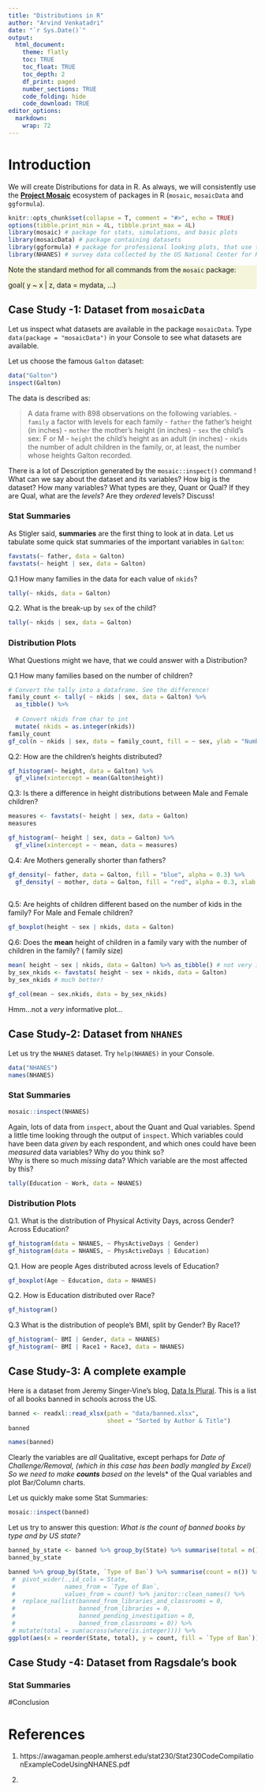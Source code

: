 ```yaml
---
title: "Distributions in R"
author: "Arvind Venkatadri"
date: "`r Sys.Date()`"
output:
  html_document:
    theme: flatly
    toc: TRUE
    toc_float: TRUE
    toc_depth: 2
    df_print: paged
    number_sections: TRUE
    code_folding: hide
    code_download: TRUE
editor_options: 
  markdown: 
    wrap: 72
---
```


# Introduction

We will create Distributions for data in R. As always, we will
consistently use the [**Project Mosaic**](https://mosaic-web.org)
ecosystem of packages in R (`mosaic`, `mosaicData` and `ggformula`).

```r
knitr::opts_chunk$set(collapse = T, comment = "#>", echo = TRUE)
options(tibble.print_min = 4L, tibble.print_max = 4L)
library(mosaic) # package for stats, simulations, and basic plots
library(mosaicData) # package containing datasets
library(ggformula) # package for professional looking plots, that use the formula interface from mosaic
library(NHANES) # survey data collected by the US National Center for Health Statistics (NCHS)

```

::: {#note .illustration style="background: beige"}
Note the standard method for all commands from the `mosaic` package:

goal( y \~ x \| z, data = mydata, ...)
:::


## Case Study -1: Dataset from `mosaicData`

Let us inspect what datasets are available in the package `mosaicData`.
Type `data(package = "mosaicData")` in your Console to see what datasets
are available.

Let us choose the famous `Galton` dataset:

```r
data("Galton")
inspect(Galton)

```

The data is described as:

> A data frame with 898 observations on the following variables. 
- `family` a factor with levels for each family 
- `father` the father's height (in inches) 
- `mother` the mother's height (in inches) 
- `sex` the child's sex: F or M 
- `height` the child's height as an adult (in inches) 
- `nkids` the number of adult children in the family, or, at least, the number whose heights Galton recorded.

There is a lot of Description generated by the `mosaic::inspect()` command ! 
What can we say about the dataset and its variables? How big is the dataset? How many variables? What types are they, Quant or Qual? If they are Qual, what are the *levels*? Are they *ordered* levels? Discuss!


### Stat Summaries

As Stigler said, **summaries** are the first thing to look at in data.
Let us tabulate some quick stat summaries of the important variables in
`Galton`:

```r
favstats(~ father, data = Galton)
favstats(~ height | sex, data = Galton)

```

Q.1 How many families in the data for each value of `nkids`? 

```r
tally(~ nkids, data = Galton)
```


Q.2. What is the break-up by `sex` of the child?

```r
tally(~ nkids | sex, data = Galton)
```


### Distribution Plots

What Questions might we have, that we could answer with a Distribution?

Q.1 How many families based on the number of children?

```r

# Convert the tally into a dataframe. See the difference!
family_count <- tally( ~ nkids | sex, data = Galton) %>% 
  as_tibble() %>% 
  
  # Convert nkids from char to int
  mutate( nkids = as.integer(nkids))
family_count
gf_col(n ~ nkids | sex, data = family_count, fill = ~ sex, ylab = "Number of Families", xlab = "Number of Kids / Family")
```


Q.2: How are the children's heights distributed?

```r
gf_histogram(~ height, data = Galton) %>% 
  gf_vline(xintercept = mean(Galton$height))

```


Q.3: Is there a difference in height distributions between Male and Female children?

```r
measures <- favstats(~ height | sex, data = Galton)
measures

gf_histogram(~ height | sex, data = Galton) %>% 
  gf_vline(xintercept = ~ mean, data = measures)

```


Q.4: Are Mothers generally shorter than fathers?
```r
gf_density(~ father, data = Galton, fill = "blue", alpha = 0.3) %>% 
  gf_density( ~ mother, data = Galton, fill = "red", alpha = 0.3, xlab = "Heights")
  
```


Q.5: Are heights of children different based on the number of kids in the family? For Male and Female children?

```r
gf_boxplot(height ~ sex | nkids, data = Galton)

```


Q.6: Does the **mean** height of children in a family vary with the number of children in the family? ( family size) 

```r
mean( height ~ sex | nkids, data = Galton) %>% as_tibble() # not very inspiring!
by_sex_nkids <- favstats( height ~ sex + nkids, data = Galton)
by_sex_nkids # much better!

```

```r
gf_col(mean ~ sex.nkids, data = by_sex_nkids)
```

Hmm...not a *very* informative plot...

## Case Study-2: Dataset from `NHANES`

Let us try the `NHANES` dataset. Try `help(NHANES)` in your Console. 

```r
data("NHANES")
names(NHANES)
```

### Stat Summaries
```r
mosaic::inspect(NHANES)
```

Again, lots of data from `inspect`, about the Quant and Qual variables. Spend a little time looking through the output of `inspect`. 
Which variables could have been data *given* by each respondent, and which ones could have been *measured* data variables? Why do you think so?  
Why is there so much *missing* data?  Which variable are the most affected by this?



```r
tally(Education ~ Work, data = NHANES)

```

### Distribution Plots
Q.1. What is the distribution of Physical Activity Days, across Gender? Across Education?
```r
gf_histogram(data = NHANES, ~ PhysActiveDays | Gender)
gf_histogram(data = NHANES, ~ PhysActiveDays | Education)

```

Q.1. How are people Ages distributed across levels of Education?
```r
gf_boxplot(Age ~ Education, data = NHANES)
```
Q.2. How is Education distributed over Race?
```r
gf_histogram()
```

Q.3 What is the distribution of people's BMI, split by Gender? By Race1?
```r
gf_histogram(~ BMI | Gender, data = NHANES)
gf_histogram(~ BMI | Race1 + Race3, data = NHANES)

```








## Case Study-3: A complete example

Here is a dataset from Jeremy Singer-Vine's blog, [Data Is Plural](https://www.data-is-plural.com/). This is a list of all books banned in schools across the US. 

```r
banned <- readxl::read_xlsx(path = "data/banned.xlsx",
                            sheet = "Sorted by Author & Title")
banned

names(banned)
``` 
Clearly the variables are *all* Qualitative, except perhaps for *Date of Challenge/Removal, (which in this case has been badly mangled by Excel)
So we need to make **counts** based on the *levels* of the Qual variables and plot Bar/Column charts. 

Let us quickly make some Stat Summaries:

```r
mosaic::inspect(banned)
```

Let us try to answer this question: *What is the count of banned books by type and by US state?*

```r
banned_by_state <- banned %>% group_by(State) %>% summarise(total = n()) %>% ungroup()
banned_by_state

banned %>% group_by(State, `Type of Ban`) %>% summarise(count = n()) %>% ungroup() %>% left_join(., banned_by_state, by = c("State" = "State")) %>% 
 #  pivot_wider(.,id_cols = State,
 #              names_from = `Type of Ban`,
 #              values_from = count) %>% janitor::clean_names() %>% 
 #  replace_na(list(banned_from_libraries_and_classrooms = 0,
 #                  banned_from_libraries = 0,
 #                  banned_pending_investigation = 0,
 #                  banned_from_classrooms = 0)) %>% 
 # mutate(total = sum(across(where(is.integer)))) %>%
ggplot(aes(x = reorder(State, total), y = count, fill = `Type of Ban`)) + geom_col() + coord_flip()

```



## Case Study -4: Dataset from Ragsdale's book
### Stat Summaries


#Conclusion



# References

1. https://awagaman.people.amherst.edu/stat230/Stat230CodeCompilationExampleCodeUsingNHANES.pdf

1. 


